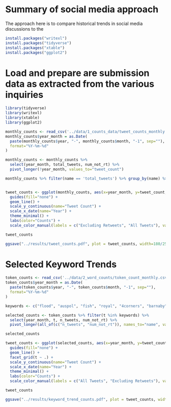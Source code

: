# Summary of social media approach

The approach here is to compare historical trends in social media discussions to
the 

```r
install.packages("writexl")
install.packages("tidyverse")
install.packages("xtable")
install.packages("ggplot2")
```

# Load and prepare are submission data as extracted from the various inquiries
```r
library(tidyverse)
library(writexl)
library(xtable)
library(ggplot2)

monthly_counts <- read_csv('../data/1_counts_data/tweet_counts_monthly.csv')
monthly_counts$year_month = as.Date(
  paste(monthly_counts$year, "-", monthly_counts$month, "-1", sep=""),
  format="%Y-%m-%d"
) 

monthly_counts <- monthly_counts %>% 
  select(year_month, total_tweets, num_not_rt) %>%
  pivot_longer(!year_month, values_to="tweet_count")

monthly_counts %>% filter(name == 'total_tweets') %>% group_by(name) %>% summarise(total=sum(tweet_count))


tweet_counts <- ggplot(monthly_counts, aes(x=year_month, y=tweet_count, colour=name)) +
  guides(fill="none") +
  geom_line() + 
  scale_y_continuous(name="Tweet Count") +
  scale_x_date(name="Year") +
  theme_minimal() +
  labs(color="Counts") +
  scale_color_manual(labels = c("Excluding Retweets", "All Tweets"), values = c("darkgray", "black"))

tweet_counts

ggsave("../results/tweet_counts.pdf", plot = tweet_counts, width=180/25.4, height=40/25.4)

```

# Selected Keyword Trends
``` r

token_counts <- read_csv('../data/2_word_counts/token_count_monthly.csv')
token_counts$year_month = as.Date(
  paste(token_counts$year, "-", token_counts$month, "-1", sep=""),
  format="%Y-%m-%d"
) 

keywords <- c("flood", "auspol", "fish", "royal", "4corners", "barnaby", "water")

selected_counts <- token_counts %>% filter(t %in% keywords) %>% 
  select(year_month, t, n_tweets, num_not_rt) %>%
  pivot_longer(all_of(c("n_tweets", "num_not_rt")), names_to="name", values_to="tweet_count")

selected_counts

tweet_counts <- ggplot(selected_counts, aes(x=year_month, y=tweet_count, colour=name)) +
  guides(fill="none") +
  geom_line() +
  facet_grid(t ~ .) +
  scale_y_continuous(name="Tweet Count") +
  scale_x_date(name="Year") +
  theme_minimal() +
  labs(color="Counts") +
  scale_color_manual(labels = c("All Tweets", "Excluding Retweets"), values = c("black", "darkgray"))

tweet_counts

ggsave("../results/keyword_trend_counts.pdf", plot = tweet_counts, width=180/25.4, height=150/25.4)

```

